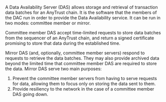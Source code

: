 A Data Availability Server (DAS) allows storage and retrieval of transaction data batches for an AnyTrust chain. It is the software that the members of the DAC run in order to provide the Data Availability service. It can be run in two modes: committee member or mirror.

Committee member DAS accept time-limited requests to store data batches from the sequencer of an AnyTrust chain, and return a signed certificate promising to store that data during the established time.

Mirror DAS (and, optionally, committee member servers) respond to requests to retrieve the data batches. They may also provide archived data beyond the limited time that committee member DAS are required to store the data. Mirror DAS serve two main purposes:

1. Prevent the committee member servers from having to serve requests for data, allowing them to focus only on storing the data sent to them.
2. Provide resiliency to the network in the case of a committee member DAS going down.
